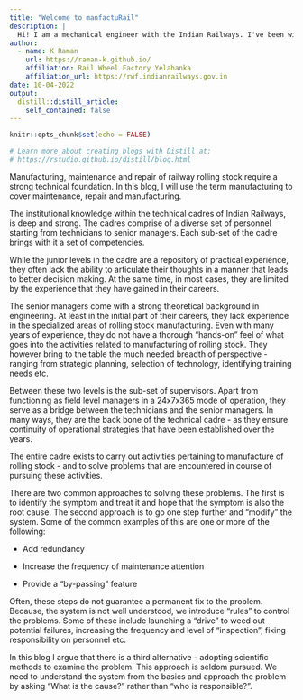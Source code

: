 ```yaml
---
title: "Welcome to manfactuRail"
description: |
  Hi! I am a mechanical engineer with the Indian Railways. I've been with the organization for over 30 years now. My experience is in the areas of maintenance, repair and manufacture of rolling stock. I am passionate about manufacturing - in particular about applying scientific methods to analyze and improve manufacturing operations.
author:
  - name: K Raman
    url: https://raman-k.github.io/
    affiliation: Rail Wheel Factory Yelahanka
    affiliation_url: https://rwf.indianrailways.gov.in
date: 10-04-2022
output:
  distill::distill_article:
    self_contained: false
---
```


```r
knitr::opts_chunk$set(echo = FALSE)

# Learn more about creating blogs with Distill at:
# https://rstudio.github.io/distill/blog.html

```

Manufacturing, maintenance and repair of railway rolling stock require a strong technical foundation. In this blog, I will use the term manufacturing to cover maintenance, repair and manufacturing.

The institutional knowledge within the technical cadres of Indian Railways, is deep and strong. The cadres comprise of a diverse set of personnel starting from technicians to senior managers. Each sub-set of the cadre brings with it a set of competencies.

While the junior levels in the cadre are a repository of practical experience, they often lack the ability to articulate their thoughts in a manner that leads to better decision making. At the same time, in most cases, they are limited by the experience that they have gained in their careers.

The senior managers come with a strong theoretical background in engineering. At least in the initial part of their careers, they lack experience in the specialized areas of rolling stock manufacturing. Even with many years of experience, they do not have a thorough "hands-on" feel of what goes into the activities related to manufacturing of rolling stock. They however bring to the table the much needed breadth of perspective - ranging from strategic planning, selection of technology, identifying training needs etc.

Between these two levels is the sub-set of supervisors. Apart from functioning as field level managers in a 24x7x365 mode of operation, they serve as a bridge between the technicians and the senior managers. In many ways, they are the back bone of the technical cadre - as they ensure continuity of operational strategies that have been established over the years.

The entire cadre exists to carry out activities pertaining to manufacture of rolling stock - and to solve problems that are encountered in course of pursuing these activities.

There are two common approaches to solving these problems. The first is to identify the symptom and treat it and hope that the symptom is also the root cause. The second approach is to go one step further and "modify" the system. Some of the common examples of this are one or more of the following:

-   Add redundancy

-   Increase the frequency of maintenance attention

-   Provide a "by-passing" feature

Often, these steps do not guarantee a permanent fix to the problem. Because, the system is not well understood, we introduce "rules" to control the problems. Some of these include launching a "drive" to weed out potential failures, increasing the frequency and level of "inspection", fixing responsibility on personnel etc.

In this blog I argue that there is a third alternative - adopting scientific methods to examine the problem. This approach is seldom pursued. We need to understand the system from the basics and approach the problem by asking "What is the cause?" rather than "who is responsible?".
